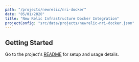 ```yaml
---
path: "/projects/newrelic/nri-docker"
date: "05/01/2020"
title: "New Relic Infrastructure Docker Integration"
projectConfig: "src/data/projects/newrelic-nri-docker.json"
---
```


## Getting Started

Go to the project's [README](https://github.com/newrelic/nri-docker#readme) for setup and usage details.





